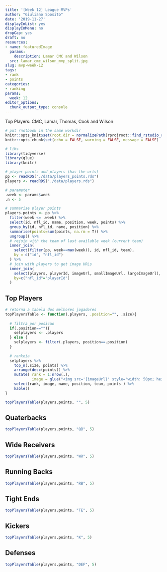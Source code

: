 ```yaml
---
title: '[Week 12] League MVPs'
author: "Giuliano Sposito"
date: '2019-11-27'
displayInList: yes
displayInMenu: no
dropCap: yes
draft: no
resources:
- name: featuredImage
  params:
    description: Lamar CMC and Wilson
  src: lamar_cmc_wilson_mvp_split.jpg
slug: mvp-week-12
tags:
- rank
- points
categories:
- ranking
params:
  week: 12
editor_options: 
  chunk_output_type: console
---
```


Top Players: CMC, Lamar, Thomas, Cook and Wilson

<!--more-->

```r
# put rnotbook in the same workdir
knitr::opts_knit$set(root.dir = normalizePath(rprojroot::find_rstudio_root_file())) 
knitr::opts_chunk$set(echo = FALSE, warning = FALSE, message = FALSE)
```

```r
# libs
library(tidyverse)
library(glue)
library(knitr)

# player points and players (has the urls)
pp <- readRDS("./data/players_points.rds")
players <- readRDS("./data/players.rds")

# parameter
.week <- params$week
.n <- 5

# summarise player points
players.points <- pp %>% 
  filter(week <= .week) %>% 
  select(id, nfl_id, name, position, week, points) %>% 
  group_by(id, nfl_id, name, position) %>% 
  summarise(points=sum(points, na.rm = T)) %>% 
  ungroup() %>% 
  # rejoin with the team of last available week (current team)
  inner_join(
    select(filter(pp, week==max(week)), id, nfl_id, team),
    by = c("id", "nfl_id")
  ) %>% 
  # join with players to get image URLs
  inner_join(
    select(players, playerId, imageUrl, smallImageUrl, largeImageUrl),
    by=c("nfl_id"="playerId")
  )

```

## Top Players

```r

# retorna a tabela dos melhores jogadores
topPlayersTable <- function(.players, .position="", .size){
  
  # filtra por posicao 
  if(.position==""){
    selplayers <- .players
  } else {
    selplayers <- filter(.players, position==.position)  
  }
  
  # rankeia
  selplayers %>% 
    top_n(.size, points) %>% 
    arrange(desc(points)) %>% 
    mutate( rank = 1:nrow(.),
            image = glue("<img src='{imageUrl}' style='width: 50px; height: 50px'/>")) %>% 
    select(rank, image, name, position, team, points ) %>% 
    kable()
}

topPlayersTable(players.points, "", 5)

```


## Quaterbacks

```r

topPlayersTable(players.points, "QB", 5)

```

## Wide Receivers

```r

topPlayersTable(players.points, "WR", 5)

```

## Running Backs

```r

topPlayersTable(players.points, "RB", 5)

```

## Tight Ends

```r

topPlayersTable(players.points, "TE", 5)

```

## Kickers

```r

topPlayersTable(players.points, "K", 5)

```

## Defenses

```r

topPlayersTable(players.points, "DEF", 5)

```
